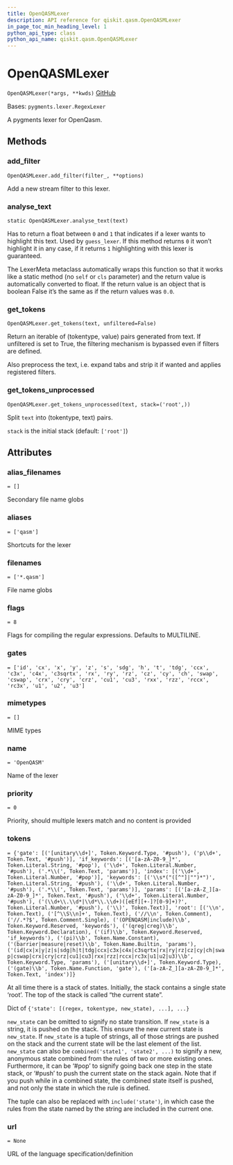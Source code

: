 ```yaml
---
title: OpenQASMLexer
description: API reference for qiskit.qasm.OpenQASMLexer
in_page_toc_min_heading_level: 1
python_api_type: class
python_api_name: qiskit.qasm.OpenQASMLexer
---
```


# OpenQASMLexer

<span id="qiskit.qasm.OpenQASMLexer" />

`OpenQASMLexer(*args, **kwds)` [GitHub](https://github.com/qiskit/qiskit/tree/stable/0.21/qiskit/qasm/pygments/lexer.py "view source code")

Bases: `pygments.lexer.RegexLexer`

A pygments lexer for OpenQasm.

## Methods

### add\_filter

<span id="qiskit.qasm.OpenQASMLexer.add_filter" />

`OpenQASMLexer.add_filter(filter_, **options)`

Add a new stream filter to this lexer.

### analyse\_text

<span id="qiskit.qasm.OpenQASMLexer.analyse_text" />

`static OpenQASMLexer.analyse_text(text)`

Has to return a float between `0` and `1` that indicates if a lexer wants to highlight this text. Used by `guess_lexer`. If this method returns `0` it won’t highlight it in any case, if it returns `1` highlighting with this lexer is guaranteed.

The LexerMeta metaclass automatically wraps this function so that it works like a static method (no `self` or `cls` parameter) and the return value is automatically converted to float. If the return value is an object that is boolean False it’s the same as if the return values was `0.0`.

### get\_tokens

<span id="qiskit.qasm.OpenQASMLexer.get_tokens" />

`OpenQASMLexer.get_tokens(text, unfiltered=False)`

Return an iterable of (tokentype, value) pairs generated from text. If unfiltered is set to True, the filtering mechanism is bypassed even if filters are defined.

Also preprocess the text, i.e. expand tabs and strip it if wanted and applies registered filters.

### get\_tokens\_unprocessed

<span id="qiskit.qasm.OpenQASMLexer.get_tokens_unprocessed" />

`OpenQASMLexer.get_tokens_unprocessed(text, stack=('root',))`

Split `text` into (tokentype, text) pairs.

`stack` is the initial stack (default: `['root']`)

## Attributes

<span id="qiskit.qasm.OpenQASMLexer.alias_filenames" />

### alias\_filenames

`= []`

Secondary file name globs

<span id="qiskit.qasm.OpenQASMLexer.aliases" />

### aliases

`= ['qasm']`

Shortcuts for the lexer

<span id="qiskit.qasm.OpenQASMLexer.filenames" />

### filenames

`= ['*.qasm']`

File name globs

<span id="qiskit.qasm.OpenQASMLexer.flags" />

### flags

`= 8`

Flags for compiling the regular expressions. Defaults to MULTILINE.

<span id="qiskit.qasm.OpenQASMLexer.gates" />

### gates

`= ['id', 'cx', 'x', 'y', 'z', 's', 'sdg', 'h', 't', 'tdg', 'ccx', 'c3x', 'c4x', 'c3sqrtx', 'rx', 'ry', 'rz', 'cz', 'cy', 'ch', 'swap', 'cswap', 'crx', 'cry', 'crz', 'cu1', 'cu3', 'rxx', 'rzz', 'rccx', 'rc3x', 'u1', 'u2', 'u3']`

<span id="qiskit.qasm.OpenQASMLexer.mimetypes" />

### mimetypes

`= []`

MIME types

<span id="qiskit.qasm.OpenQASMLexer.name" />

### name

`= 'OpenQASM'`

Name of the lexer

<span id="qiskit.qasm.OpenQASMLexer.priority" />

### priority

`= 0`

Priority, should multiple lexers match and no content is provided

<span id="qiskit.qasm.OpenQASMLexer.tokens" />

### tokens

`= {'gate': [('[unitary\\d+]', Token.Keyword.Type, '#push'), ('p\\d+', Token.Text, '#push')], 'if_keywords': [('[a-zA-Z0-9_]*', Token.Literal.String, '#pop'), ('\\d+', Token.Literal.Number, '#push'), ('.*\\(', Token.Text, 'params')], 'index': [('\\d+', Token.Literal.Number, '#pop')], 'keywords': [('\\s*("([^"]|"")*")', Token.Literal.String, '#push'), ('\\d+', Token.Literal.Number, '#push'), ('.*\\(', Token.Text, 'params')], 'params': [('[a-zA-Z_][a-zA-Z0-9_]*', Token.Text, '#push'), ('\\d+', Token.Literal.Number, '#push'), ('(\\d+\\.\\d*|\\d*\\.\\d+)([eEf][+-]?[0-9]+)?', Token.Literal.Number, '#push'), ('\\)', Token.Text)], 'root': [('\\n', Token.Text), ('[^\\S\\n]+', Token.Text), ('//\\n', Token.Comment), ('//.*?$', Token.Comment.Single), ('(OPENQASM|include)\\b', Token.Keyword.Reserved, 'keywords'), ('(qreg|creg)\\b', Token.Keyword.Declaration), ('(if)\\b', Token.Keyword.Reserved, 'if_keywords'), ('(pi)\\b', Token.Name.Constant), ('(barrier|measure|reset)\\b', Token.Name.Builtin, 'params'), ('(id|cx|x|y|z|s|sdg|h|t|tdg|ccx|c3x|c4x|c3sqrtx|rx|ry|rz|cz|cy|ch|swap|cswap|crx|cry|crz|cu1|cu3|rxx|rzz|rccx|rc3x|u1|u2|u3)\\b', Token.Keyword.Type, 'params'), ('[unitary\\d+]', Token.Keyword.Type), ('(gate)\\b', Token.Name.Function, 'gate'), ('[a-zA-Z_][a-zA-Z0-9_]*', Token.Text, 'index')]}`

At all time there is a stack of states. Initially, the stack contains a single state ‘root’. The top of the stack is called “the current state”.

Dict of `{'state': [(regex, tokentype, new_state), ...], ...}`

`new_state` can be omitted to signify no state transition. If `new_state` is a string, it is pushed on the stack. This ensure the new current state is `new_state`. If `new_state` is a tuple of strings, all of those strings are pushed on the stack and the current state will be the last element of the list. `new_state` can also be `combined('state1', 'state2', ...)` to signify a new, anonymous state combined from the rules of two or more existing ones. Furthermore, it can be ‘#pop’ to signify going back one step in the state stack, or ‘#push’ to push the current state on the stack again. Note that if you push while in a combined state, the combined state itself is pushed, and not only the state in which the rule is defined.

The tuple can also be replaced with `include('state')`, in which case the rules from the state named by the string are included in the current one.

<span id="qiskit.qasm.OpenQASMLexer.url" />

### url

`= None`

URL of the language specification/definition

